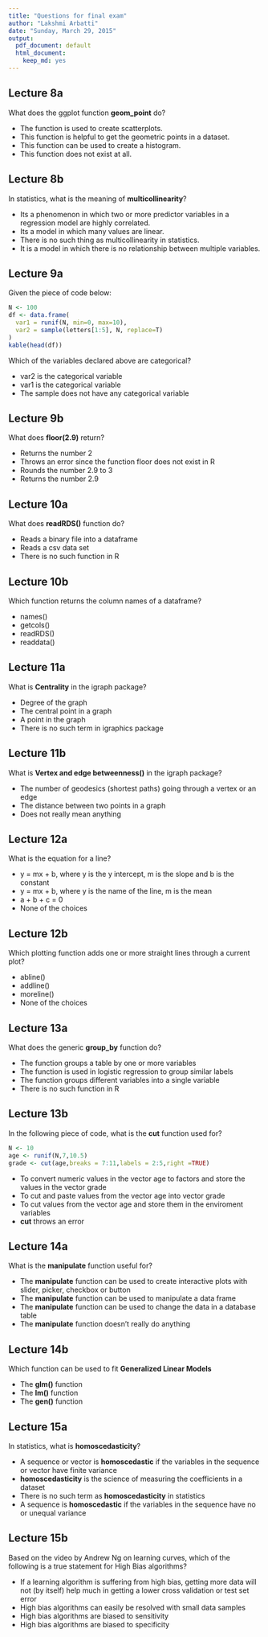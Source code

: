 ```yaml
---
title: "Questions for final exam"
author: "Lakshmi Arbatti"
date: "Sunday, March 29, 2015"
output:
  pdf_document: default
  html_document:
    keep_md: yes
---
```


## Lecture 8a

What does the ggplot function __geom_point__ do?

* The function is used to create scatterplots.
* This function is helpful to get the geometric points in a dataset.
* This function can be used to create a histogram.
* This function does not exist at all.

## Lecture 8b

In statistics, what is the meaning of __multicollinearity__?

* Its a phenomenon in which two or more predictor variables in a regression model are highly correlated.
* Its a model in which many values are linear.
* There is no such thing as multicollinearity in statistics.
* It is a model in which there is no relationship between multiple variables.

## Lecture 9a

Given the piece of code below:
```r
N <- 100
df <- data.frame(
  var1 = runif(N, min=0, max=10),
  var2 = sample(letters[1:5], N, replace=T)
)
kable(head(df))
```
Which of the variables declared above are categorical?

* var2 is the categorical variable
* var1 is the categorical variable
* The sample does not have any categorical variable

## Lecture 9b

What does __floor(2.9)__ return?

* Returns the number 2
* Throws an error since the function floor does not exist in R
* Rounds the number 2.9 to 3
* Returns the number 2.9

## Lecture 10a

What does __readRDS()__ function do?

* Reads a binary file into a dataframe
* Reads a csv data set
* There is no such function in R

## Lecture 10b

Which function returns the column names of a dataframe?

* names()
* getcols()
* readRDS()
* readdata()

## Lecture 11a

What is __Centrality__ in the igraph package?

* Degree of the graph 
* The central point in a graph
* A point in the graph
* There is no such term in igraphics package

## Lecture 11b

What is __Vertex and edge betweenness()__  in the igraph package?

* The number of geodesics (shortest paths) going through a vertex or an edge
* The distance between two points in a graph
* Does not really mean anything

## Lecture 12a

What is the equation for a line?

* y = mx + b, where y is the y intercept, m is the slope and b is the constant
* y = mx + b, where y is the name of the line, m is the mean
* a + b + c = 0
* None of the choices

## Lecture 12b

Which plotting function adds one or more straight lines through a current plot?

* abline()
* addline()
* moreline()
* None of the choices

## Lecture 13a

What does the generic __group_by__ function do?

* The function groups a table by one or more variables
* The function is used in logistic regression to group similar labels
* The function groups different variables into a single variable
* There is no such function in R

## Lecture 13b

In the following piece of code, what is the __cut__ function used for?
```r
N <- 10
age <- runif(N,7,10.5)
grade <- cut(age,breaks = 7:11,labels = 2:5,right =TRUE)
```

* To convert numeric values in the vector age to factors and store the values in the vector grade
* To cut and paste values from the vector age into vector grade
* To cut values from the vector age and store them in the enviroment variables
* __cut__ throws an error

## Lecture 14a

What is the __manipulate__ function useful for?

* The __manipulate__ function can be used to create interactive plots with slider, picker, checkbox or button
* The __manipulate__ function can be used to manipulate a data frame
* The __manipulate__ function can be used to change the data in a database table
* The __manipulate__ function doesn't really do anything

## Lecture 14b

Which function can be used to fit __Generalized Linear Models__

* The __glm()__ function
* The __lm()__ function
* The __gen()__ function

## Lecture 15a

In statistics, what is __homoscedasticity__?

* A sequence or vector is __homoscedastic__ if the variables in the sequence or vector have finite variance
* __homoscedasticity__ is the science of measuring the coefficients in a dataset
* There is no such term as __homoscedasticity__ in statistics
* A sequence is __homoscedastic__ if the variables in the sequence have no or unequal variance

## Lecture 15b

Based on the video by Andrew Ng on learning curves, which of the following is a true statement for High Bias algorithms?

* If a learning algorithm is suffering from high bias, getting more data will not (by itself) help much in getting a lower cross validation or test set error
* High bias algorithms can easily be resolved with small data samples
* High bias algorithms are biased to sensitivity
* High bias algorithms are biased to specificity













